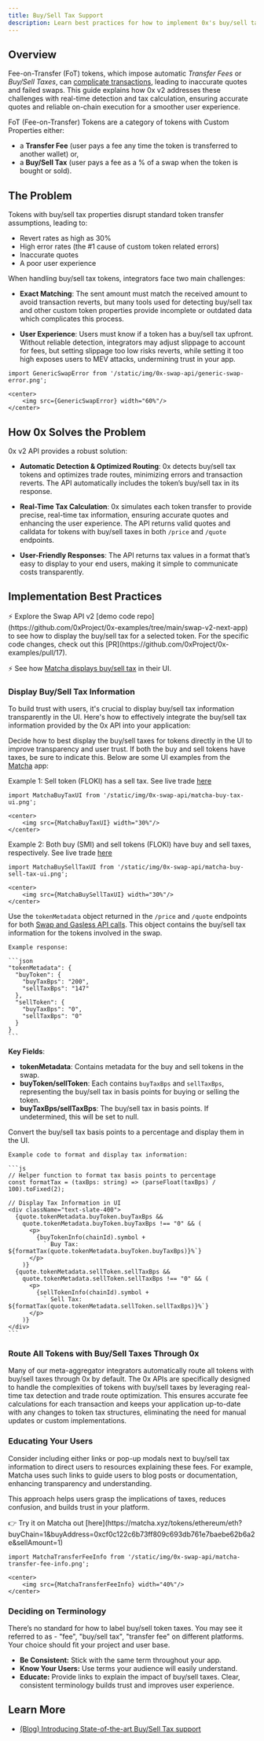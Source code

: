 ```yaml
---
title: Buy/Sell Tax Support
description: Learn best practices for how to implement 0x's buy/sell tax support.
---
```


## Overview

Fee-on-Transfer (FoT) tokens, which impose automatic _Transfer Fees_ or _Buy/Sell Taxes_, can [complicate transactions](https://0x.org/post/0x-v2-buy-sell-tax-swap-support), leading to inaccurate quotes and failed swaps. This guide explains how 0x v2 addresses these challenges with real-time detection and tax calculation, ensuring accurate quotes and reliable on-chain execution for a smoother user experience.

<Info>
FoT (Fee-on-Transfer) Tokens are a category of tokens with Custom Properties either:

- a **Transfer Fee** (user pays a fee any time the token is transferred to another wallet) or,
- a **Buy/Sell Tax** (user pays a fee as a % of a swap when the token is bought or sold).

</Info>

## The Problem

Tokens with buy/sell tax properties disrupt standard token transfer assumptions, leading to:

- Revert rates as high as 30%
- High error rates (the #1 cause of custom token related errors)
- Inaccurate quotes
- A poor user experience

When handling buy/sell tax tokens, integrators face two main challenges:

- **Exact Matching**: The sent amount must match the received amount to avoid transaction reverts, but many tools used for detecting buy/sell tax and other custom token properties provide incomplete or outdated data which complicates this process.

- **User Experience**: Users must know if a token has a buy/sell tax upfront. Without reliable detection, integrators may adjust slippage to account for fees, but setting slippage too low risks reverts, while setting it too high exposes users to MEV attacks, undermining trust in your app.

```mdx-code-block
import GenericSwapError from '/static/img/0x-swap-api/generic-swap-error.png';

<center>
    <img src={GenericSwapError} width="60%"/>
</center>
```

## How 0x Solves the Problem

0x v2 API provides a robust solution:

- **Automatic Detection & Optimized Routing**: 0x detects buy/sell tax tokens and optimizes trade routes, minimizing errors and transaction reverts. The API automatically includes the token’s buy/sell tax in its response.

- **Real-Time Tax Calculation**: 0x simulates each token transfer to provide precise, real-time tax information, ensuring accurate quotes and enhancing the user experience. The API returns valid quotes and calldata for tokens with buy/sell taxes in both `/price` and `/quote` endpoints.

- **User-Friendly Responses**: The API returns tax values in a format that’s easy to display to your end users, making it simple to communicate costs transparently.

## Implementation Best Practices

<Tip>
⚡️ Explore the Swap API v2 [demo code repo](https://github.com/0xProject/0x-examples/tree/main/swap-v2-next-app) to see how to display the buy/sell tax for a selected token. For the specific code changes, check out this [PR](https://github.com/0xProject/0x-examples/pull/17).

⚡️ See how [Matcha displays buy/sell tax](https://matcha.xyz/tokens/ethereum/eth?sellAmount=1&buyChain=1&buyAddress=0xcf0c122c6b73ff809c693db761e7baebe62b6a2e) in their UI.

</Tip>

### Display Buy/Sell Tax Information

To build trust with users, it's crucial to display buy/sell tax information transparently in the UI. Here's how to effectively integrate the buy/sell tax information provided by the 0x API into your application:

<Accordion title="Step 1: Decide on UI to Show Buy/Sell Taxes Clearly">

Decide how to best display the buy/sell taxes for tokens directly in the UI to improve transparency and user trust. If both the buy and sell tokens have taxes, be sure to indicate this. Below are some UI examples from the [Matcha](https://matcha.xyz/tokens/ethereum/eth?sellAmount=1&buyChain=1&buyAddress=0xcf0c122c6b73ff809c693db761e7baebe62b6a2e) app:

Example 1: Sell token (FLOKI) has a sell tax. See live trade [here](https://matcha.xyz/tokens/ethereum/eth?buyChain=1&buyAddress=0xcf0c122c6b73ff809c693db761e7baebe62b6a2e&sellAmount=1)

```mdx-code-block
import MatchaBuyTaxUI from '/static/img/0x-swap-api/matcha-buy-tax-ui.png';

<center>
    <img src={MatchaBuyTaxUI} width="30%"/>
</center>
```

Example 2: Both buy (SMI) and sell tokens (FLOKI) have buy and sell taxes, respectively. See live trade [here](https://matcha.xyz/tokens/ethereum/0xcd7492db29e2ab436e819b249452ee1bbdf52214?sellAmount=1&buyChain=1&buyAddress=0xcf0c122c6b73ff809c693db761e7baebe62b6a2e)

```mdx-code-block
import MatchaBuySellTaxUI from '/static/img/0x-swap-api/matcha-buy-sell-tax-ui.png';

<center>
    <img src={MatchaBuySellTaxUI} width="30%"/>
</center>
```

</Accordion>

<Accordion title="Step 2: Utilize API Response Parameters">

Use the `tokenMetadata` object returned in the `/price` and `/quote` endpoints for both [Swap and Gasless API calls](https://0x.org/docs/api). This object contains the buy/sell tax information for the tokens involved in the swap.

    Example response:

    ```json
    "tokenMetadata": {
      "buyToken": {
        "buyTaxBps": "200",
        "sellTaxBps": "147"
      },
      "sellToken": {
        "buyTaxBps": "0",
        "sellTaxBps": "0"
      }
    }
    ```

**Key Fields**:

- **tokenMetadata**: Contains metadata for the buy and sell tokens in the swap.
- **buyToken/sellToken**: Each contains `buyTaxBps` and `sellTaxBps`, representing the buy/sell tax in basis points for buying or selling the token.
- **buyTaxBps/sellTaxBps**: The buy/sell tax in basis points. If undetermined, this will be set to null.

</Accordion>

<Accordion title="Step 3: Format and Display Buy/Sell Tax Information">

Convert the buy/sell tax basis points to a percentage and display them in the UI.

    Example code to format and display tax information:

    ```js
    // Helper function to format tax basis points to percentage
    const formatTax = (taxBps: string) => (parseFloat(taxBps) / 100).toFixed(2);

    // Display Tax Information in UI
    <div className="text-slate-400">
      {quote.tokenMetadata.buyToken.buyTaxBps &&
        quote.tokenMetadata.buyToken.buyTaxBps !== "0" && (
          <p>
            {buyTokenInfo(chainId).symbol +
              ` Buy Tax: ${formatTax(quote.tokenMetadata.buyToken.buyTaxBps)}%`}
          </p>
        )}
      {quote.tokenMetadata.sellToken.sellTaxBps &&
        quote.tokenMetadata.sellToken.sellTaxBps !== "0" && (
          <p>
            {sellTokenInfo(chainId).symbol +
              ` Sell Tax: ${formatTax(quote.tokenMetadata.sellToken.sellTaxBps)}%`}
          </p>
        )}
    </div>
    ```

</Accordion>

### Route All Tokens with Buy/Sell Taxes Through 0x

Many of our meta-aggregator integrators automatically route all tokens with buy/sell taxes through 0x by default. The 0x APIs are specifically designed to handle the complexities of tokens with buy/sell taxes by leveraging real-time tax detection and trade route optimization. This ensures accurate fee calculations for each transaction and keeps your application up-to-date with any changes to token tax structures, eliminating the need for manual updates or custom implementations.

### Educating Your Users

Consider including either links or pop-up modals next to buy/sell tax information to direct users to resources explaining these fees. For example, Matcha uses such links to guide users to blog posts or documentation, enhancing transparency and understanding.

This approach helps users grasp the implications of taxes, reduces confusion, and builds trust in your platform.

<Tip>
  👉 Try it on Matcha out
  [here](https://matcha.xyz/tokens/ethereum/eth?buyChain=1&buyAddress=0xcf0c122c6b73ff809c693db761e7baebe62b6a2e&sellAmount=1)
</Tip>

```mdx-code-block
import MatchaTransferFeeInfo from '/static/img/0x-swap-api/matcha-transfer-fee-info.png';

<center>
    <img src={MatchaTransferFeeInfo} width="40%"/>
</center>
```

### Deciding on Terminology

There’s no standard for how to label buy/sell token taxes. You may see it referred to as - "fee", "buy/sell tax", "transfer fee" on different platforms. Your choice should fit your project and user base.

- **Be Consistent:** Stick with the same term throughout your app.
- **Know Your Users:** Use terms your audience will easily understand.
- **Educate:** Provide links to explain the impact of buy/sell taxes.
  Clear, consistent terminology builds trust and improves user experience.

## Learn More

- [(Blog) Introducing State-of-the-art Buy/Sell Tax support](https://0x.org/post/0x-v2-buy-sell-tax-swap-support)
